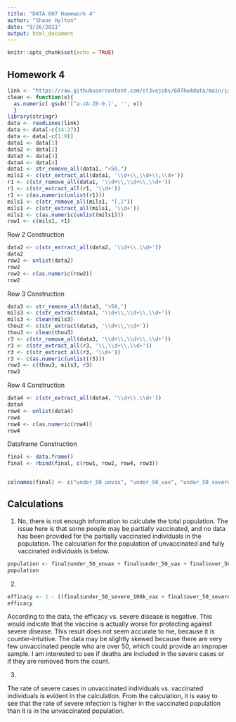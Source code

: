 ```yaml
---
title: "DATA 607 Homework 4"
author: "Shane Hylton"
date: "9/26/2021"
output: html_document
---
```


```r
knitr::opts_chunk$set(echo = TRUE)
```

## Homework 4

```r
link <- "https://raw.githubusercontent.com/st3vejobs/607hw4data/main/israeli_vaccination_data_analysis_start.csv"
clean <- function(x){
  as.numeric( gsub('[^a-zA-Z0-9.]', '', x))
  }
library(stringr)
data <- readLines(link)
data <- data[-c(14:27)]
data <- data[-c(1:9)]
data1 <- data[1]
data2 <- data[2]
data3 <- data[3]
data4 <- data[4]
data1 <- str_remove_all(data1, "<50,")
mils1 <- c(str_extract_all(data1, '\\d+\\,\\d+\\,\\d+'))
r1 <- c(str_remove_all(data1, '\\d+\\,\\d+\\,\\d+'))
r1 <- c(str_extract_all(r1, '\\d+'))
r1 <- c(as.numeric(unlist(r1)))
mils1 <- c(str_remove_all(mils1, "[,]"))
mils1 <- c(str_extract_all(mils1, '\\d+'))
mils1 <- c(as.numeric(unlist(mils1)))
row1 <- c(mils1, r1)


```

Row 2 Construction

```r

data2 <- c(str_extract_all(data2, '\\d+\\.\\d+'))
data2
row2 <- unlist(data2)
row2
row2 <- c(as.numeric(row2))
row2
```


Row 3 Construction
```r

data3 <- str_remove_all(data3, ">50,")
mils3 <- c(str_extract(data3, '\\d+\\,\\d+\\,\\d+'))
mils3 <- clean(mils3)
thou3 <- c(str_extract(data3, '\\d+\\,\\d+'))
thou3 <- clean(thou3)
r3 <- c(str_remove_all(data3, '\\d+\\,\\d+\\,\\d+'))
r3 <- c(str_extract_all(r3, '\\,\\d+\\,\\d+'))
r3 <- c(str_extract_all(r3, '\\d+'))
r3 <- c(as.numeric(unlist(r3)))
row3 <- c(thou3, mils3, r3)
row3
```

Row 4 Construction

```r

data4 <- c(str_extract_all(data4, '\\d+\\.\\d+'))
data4
row4 <- unlist(data4)
row4
row4 <- c(as.numeric(row4))
row4
```


Dataframe Construction


```r

final <- data.frame()
final <- rbind(final, c(row1, row2, row4, row3))


colnames(final) <- c("under_50_unvax", "under_50_vax", "under_50_severe_100k_unvax", "under_50_severe_100k_vax","under_50_unvax_pct", "under_50_vax_pct", "over_50_unvax_pct", "over_50_vax_pct", "over_50_unvax", "over_50_vax", "over_50_severe_100k_unvax", "over_50_severe_100k_vax")

```


## Calculations

(1)
No, there is not enough information to calculate the total population. The issue here is that some people may be partially vaccinated, and no data has been provided for the partially vaccinated individuals in the population. The calculation for the population of unvaccinated and fully vaccinated individuals is below. 

```r
population <- final$under_50_unvax + final$under_50_vax + final$over_50_unvax + final$over_50_vax
population
```

(2)
```r
efficacy <- 1 - ((final$under_50_severe_100k_vax + final$over_50_severe_100k_vax)/100000) / ((final$under_50_severe_100k_unvax + final$over_50_severe_100k_unvax)/100000)
efficacy
```
According to the data, the efficacy vs. severe disease is negative. This would indicate that the vaccine is actually worse for protecting against severe disease. This result does not seem accurate to me, because it is counter-intuitive. The data may be slightly skewed because there are very few unvaccinated people who are over 50, which could provide an improper sample. I am interested to see if deaths are included in the severe cases or if they are removed from the count. 

(3)

The rate of severe cases in unvaccinated individuals vs. vaccinated individuals is evident in the calculation. From the calculation, it is easy to see that the rate of severe infection is higher in the vaccinated population than it is in the unvaccinated population.

